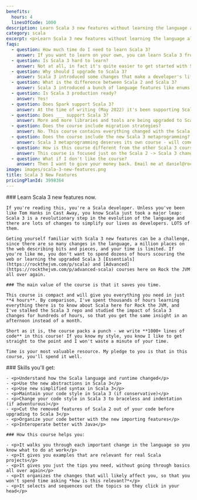 ```yaml
---
benefits:
  hours: 4
  linesOfCode: 1000
description: Learn Scala 3 new features without learning the language all over again. A short course for Scala 2 developers.
category: scala
excerpt: <p>Learn Scala 3 new features without learning the language all over again. A short course for Scala 2 developers.</p>
faqs:
  - question: How much time do I need to learn Scala 3?
    answer: If you want to learn on your own, you can learn Scala 3 from various blog posts, the Scala documentation website, Scala books or videos online. Between searching, reading everything, making all the connections, practicing the new features on your own code and applying what you've learned, it usually takes a few dozen hours. I want to help you get everything you need in 4 hours.
  - question: Is Scala 3 hard to learn?
    answer: Not at all, in fact it's quite easier to get started with Scala 3 than Scala 2 if you're a beginner. If you're a Scala developer already, learning Scala 3 is not difficult, it just takes time. That said, there are some Scala 3 new features that are hard (e.g. type lambdas) even for existing Scala developers. We'll cover everything in this course with easy examples.
  - question: Why should I upgrade to Scala 3?
    answer: Scala 3 introduced some changes that make a developer's life much easier. Scala 3 also changed compiler internals so that it has backward compatibility, which is a first for the Scala language. Going forward, it's going to be much easier to upgrade to the latest Scala version. The compiler is also faster, and the language itself is more expressive.
  - question: What is the difference between Scala 2 and Scala 3?
    answer: Scala 3 introduced a bunch of language features like enums, extension methods, new context abstractions, type lambdas and a lot of niceties that make our life easier. The compiler is also different, faster and with backward compatibility between Scala 3 versions.
  - question: Is Scala 3 production ready?
    answer: Yes!
  - question: Does Spark support Scala 3?
    answer: At the time of writing (May 2022) it's been supporting Scala 2.13 for almost a year. Scala 3 is backwards compatible with 2.13, so it's only a matter of time before they upgrade.
  - question: Does ___ support Scala 3?
    answer: More and more libraries and tools are being upgraded to Scala 3. Most Typelevel libraries (Cats, Cats Effect, etc) already support it, ZIO 2.0 supports it out of the box, and Akka is due to release Scala 3-native artifacts soon (writing this in May 2022).
  - question: Does the course include migration strategies?
    answer: No. This course contains everything changed with the Scala language and runtime. In my experience, a migration is almost always a very particular journey for every project. So if I show you some patterns and tips, they may not apply to you exactly, and the common patterns are too simple and would have bloated this course. The goal of the course is to be short, sweet and focused on writing Scala, so I decided not to include them. Feedback welcome at daniel@rockthejvm.com!
  - question: Does the course include the new Scala 3 metaprogramming?
    answer: Scala 3 metaprogramming deserves its own course - will come soon in the form of some "black magic" Scala course.
  - question: How is this course different from the other Scala 3 courses on Rock the JVM?
    answer: This course is focused just on the Scala 2 -> Scala 3 changes. If you're a Scala dev already, you don't need me to tell you the basics again. The Scala Essentials + Advanced courses are 40 hours in total! This course is just 4 hours long. Take this one, and you'll be well on your way.
  - question: What if I don't like the course?
    answer: Then I want to give your money back. Email me at daniel@rockthejvm.com with your receipt, and I will refund you. Less than 1% of the Rock the JVM students have refunded a course, and the refund took less than 72 hours.
image: images/scala-3-new-features.png
title: Scala 3 New Features
pricingPlanId: 3998364
---
```



<CourseLayout>
  <Fragment slot="goal">
    ### Learn Scala 3 new features now.

    If you're reading this, you're a Scala developer. Unless you've been like Tom Hanks in Cast Away, you know Scala just took a major leap: Scala 3 is a revolutionary step in the evolution of the language and there are lots of changes to simplify our lives as developers. LOTS of them.

    Geting yourself familiar with Scala 3 new features can be a challenge, since there are so many changes in the language, a million places on the web describing bits and pieces, and your time is limited. If you're like me, you don't want to spend dozens of hours scouring the web or learning the upgraded Scala 3 [Essentials](https://rockthejvm.com/p/scala) and [Advanced](https://rockthejvm.com/p/advanced-scala) courses here on Rock the JVM all over again.

    ### The main value of the course is that it saves you time.

    This course is compact and will give you everything you need in just **4 hours**. By comparison, I've spent thousands of hours learning everything there is to know about Scala here for Rock the JVM, and I've stalked the Scala 3 repo and studied the impact of Scala 3 changes for hundreds of hours, so that you get the same insight in an afternoon instead of a month.

    Short as it is, the course packs a punch - we write **1000+ lines of code** in this course! If you know my style, you know I like to get straight to the point and I won't waste a minute of your time.

    Time is your most valuable resource. My pledge to you is that in this course, you'll spend it well.

  </Fragment>
  <Fragment slot="skills">
    ### Skills you'll get:

    - <p>Understand how the Scala language and runtime changed</p>
    - <p>Use the new abstractions in Scala 3</p>
    - <p>Use new simplified syntax in Scala 3</p>
    - <p>Maintain your code style in Scala 3 (if conservative)</p>
    - <p>Change your code style in Scala 3 to braceless and indentation (if adventurous)</p>
    - <p>Cut the removed features of Scala 2 out of your code before upgrading to Scala 3</p>
    - <p>Organize your code better with the new importing features</p>
    - <p>Interoperate better with Java</p>

    ### How this course helps you:

    - <p>It walks you through each important change in the language so you know what to do at work</p>
    - <p>It gives you examples that are relevant for real Scala projects</p>
    - <p>It gives you just the tips you need, without going through basics all over again</p>
    - <p>It organizes the changes that will likely affect you, so that you won't spend time asking *how is this relevant?*</p>
    - <p>It selects and sequences out the topics so they click in your head</p>

  </Fragment>
</CourseLayout>
